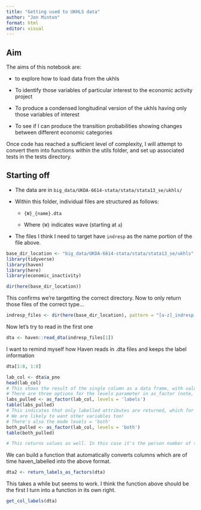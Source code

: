 ```yaml
---
title: "Getting used to UKHLS data"
author: "Jon Minton"
format: html
editor: visual
---
```


## Aim

The aims of this notebook are:

-   to explore how to load data from the ukhls

-   To identify those variables of particular interest to the economic activity project

-   To produce a condensed longitudinal version of the ukhls having only those variables of interest

-   To see if I can produce the transition probabilities showing changes between different economic categories

Once code has reached a sufficient level of complexity, I will attempt to convert them into functions within the utils folder, and set up associated tests in the tests directory.

## Starting off

-   The data are in `big_data/UKDA-6614-stata/stata/stata13_se/ukhls/`

-   Within this folder, individual files are structured as follows:

    -   `{W}_{name}.dta`

    -   Where `{W}` indicates wave (starting at `a`)

-   The files I think I need to target have `indresp` as the name portion of the file above.

```r
base_dir_location <- "big_data/UKDA-6614-stata/stata/stata13_se/ukhls"
library(tidyverse)
library(haven)
library(here)
library(economic_inactivity)

```

```r
dir(here(base_dir_location))

```

This confirms we're targetting the correct directory. Now to only return those files of the correct type...

```r
indresp_files <- dir(here(base_dir_location), pattern = "[a-z]_indresp.dta", full.names = TRUE)
```

Now let's try to read in the first one

```r
dta <- haven::read_dta(indresp_files[1])
```

I want to remind myself how Haven reads in .dta files and keeps the label information

```r
dta[1:8, 1:8]

lab_col <- dta$a_pno
head(lab_col)
# This shows the result of the single column as a data frame, with value and label as the two columns. 
# There are three options for the levels parameter in as_factor (note, NOT as.factor()) - 'labels', 'values' and 'both'.
labs_pulled <- as_factor(lab_col, levels = 'labels')
table(labs_pulled)
# This indicates that only labelled attributes are returned, which for this example appear to be different types of missing value. 
# We are likely to want other variables too! 
# There's also the mode levels = 'both' 
both_pulled <- as_factor(lab_col, levels = 'both')
table(both_pulled)

# This returns values as well. In this case it's the person number of the respondent in the household, which is itself a partial indicator of household size. 
```

We can build a function that automatically converts columns which are of time haven_labelled into the above format.

```r
dta2 <- return_labels_as_factors(dta)
```

This takes a while but seems to work. I think the function above should be the first I turn into a function in its own right.

```r
get_col_labels(dta)
```
